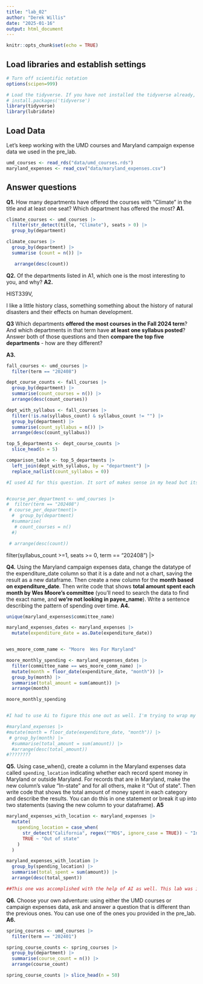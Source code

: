 ```yaml
---
title: "lab_02"
author: "Derek Willis"
date: "2025-01-16"
output: html_document
---
```


```r
knitr::opts_chunk$set(echo = TRUE)
```

## Load libraries and establish settings

```r
# Turn off scientific notation
options(scipen=999)

# Load the tidyverse. If you have not installed the tidyverse already, remove the # from the next line and run it first.  
# install.packages('tidyverse')
library(tidyverse)
library(lubridate)
```

## Load Data

Let's keep working with the UMD courses and Maryland campaign expense data we used in the pre_lab.

```r
umd_courses <- read_rds("data/umd_courses.rds")
maryland_expenses <- read_csv("data/maryland_expenses.csv")
```

## Answer questions

**Q1.** How many departments have offered the courses with "Climate" in the title and at least one seat? Which department has offered the most? **A1.**

```r
climate_courses <- umd_courses |> 
  filter(str_detect(title, "Climate"), seats > 0) |>
  group_by(department) 


```

```r

climate_courses |>
  group_by(department) |>
  summarise (count = n()) |>

   arrange(desc(count))

```

**Q2.** Of the departments listed in A1, which one is the most interesting to you, and why? **A2.**

HIST339V,

I like a little history class, something something about the history of natural disasters and their effects on human development.

**Q3** Which departments **offered the most courses in the Fall 2024 term**? And which departments in that term have **at least one syllabus posted**? Answer both of those questions and then **compare the top five departments** - how are they different?

**A3.**

```r

fall_courses <- umd_courses |> 
  filter(term == "202408")

dept_course_counts <- fall_courses |>
  group_by(department) |>
  summarise(count_courses = n()) |>
  arrange(desc(count_courses))

dept_with_syllabus <- fall_courses |>
  filter(!is.na(syllabus_count) & syllabus_count != "") |>
  group_by(department) |>
  summarise(count_syllabus = n()) |>
  arrange(desc(count_syllabus))

top_5_departments <- dept_course_counts |> 
  slice_head(n = 5)

comparison_table <- top_5_departments |>
  left_join(dept_with_syllabus, by = "department") |>
  replace_na(list(count_syllabus = 0))

#I used AI for this question. It sort of makes sense in my head but its a lot of steps to go through.


#course_per_department <- umd_courses |> 
#  filter(term == "202408")
 # course_per_department|>
  #  group_by(department)
  #summarise(
   # count_courses = n()
  #)

 # arrange(desc(count))


```

filter(syllabus_count \>=1, seats \>= 0, term == "202408") \|\>

**Q4.** Using the Maryland campaign expenses data, change the datatype of the expenditure_date column so that it is a date and not a chart, saving the result as a new dataframe. Then create a new column for the **month based on expenditure_date**. Then write code that shows **total amount spent each month by Wes Moore's committee** (you'll need to search the data to find the exact name, and **we're not looking in payee_name**). Write a sentence describing the pattern of spending over time. **A4.**

```r
unique(maryland_expenses$committee_name)

maryland_expenses_dates <- maryland_expenses |>
  mutate(expenditure_date = as.Date(expenditure_date))


wes_moore_comm_name <- "Moore  Wes For Maryland" 

moore_monthly_spending <- maryland_expenses_dates |>
  filter(committee_name == wes_moore_comm_name) |>
  mutate(month = floor_date(expenditure_date, "month")) |>
  group_by(month) |>
  summarise(total_amount = sum(amount)) |>
  arrange(month)

moore_monthly_spending


#I had to use Ai to figure this one out as well. I'm trying to wrap my head around each step but it's just not comiong to me.

#maryland_expenses |>
#mutate(month = floor_date(expenditure_date, "month")) |>
 # group_by(month) |>
  #summarise(total_amount = sum(amount)) |>
  #arrange(desc(total_amount))
#????????
```

**Q5.** Using case_when(), create a column in the Maryland expenses data called `spending_location` indicating whether each record spent money in Maryland or outside Maryland. For records that are in Maryland, make the new column's value "In-state" and for all others, make it "Out of state". Then write code that shows the total amount of money spent in each category and describe the results. You can do this in one statement or break it up into two statements (saving the new column to your dataframe). **A5**

```r
maryland_expenses_with_location <- maryland_expenses |>
  mutate(
    spending_location = case_when(
      str_detect("California", regex("^MD$", ignore_case = TRUE)) ~ "In-state",
      TRUE ~ "Out of state"
    )
  )

maryland_expenses_with_location |>
  group_by(spending_location) |>
  summarise(total_spent = sum(amount)) |>
  arrange(desc(total_spent))

##This one was accomplished with the help of AI as well. This lab was incredibly difficult for me and I cant wait to go over it in class.
```

**Q6.** Choose your own adventure: using either the UMD courses or campaign expenses data, ask and answer a question that is different than the previous ones. You can use one of the ones you provided in the pre_lab. **A6.**

```r
spring_courses <- umd_courses |> 
  filter(term == "202401")

spring_course_counts <- spring_courses |>
  group_by(department) |>
  summarise(course_count = n()) |>
  arrange(course_count)

spring_course_counts |> slice_head(n = 50)
```
